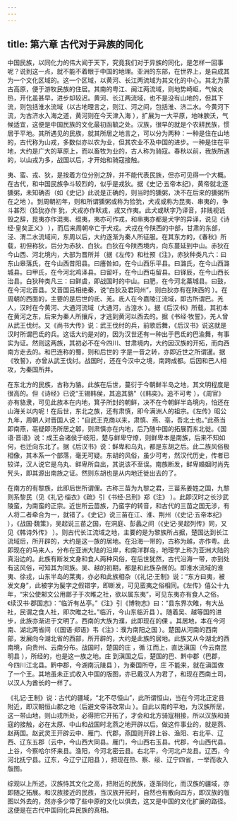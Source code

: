 ```yaml
---
---
---
```

title: 第六章 古代对于异族的同化
---




中国民族，以同化力的伟大闻于天下，究竟我们对于异族的同化，是怎样一回事呢？说到这一点，就不能不着眼于中国的地理。亚洲的东部，在世界上，是自成其为一个文化区域的。这一个区域，以黄河、长江两流域为其文化的中心。其北为蒙古高原，便于游牧民族的住居。其南的粤江、闽江两流域，则地势崎岖，气候炎热，开化虽甚早，进步却较迟。黄河、长江两流域，也不是没有山地的，但其下流，则包括淮水流域（以古地理言之，则江、河之间，包括淮、济二水。今黄河下流，为古济水入海之道，黄河则在今天津入海 ），扩展为一大平原，地味腴沃，气候适宜，这便是中国民族的文化最初函毓之处。汉族，很早的就是个农耕民族，惯居于平地。其所遇见的民族，就其所居之地言之，可以分为两种：一种是住在山地的，古代称为山戎，多数似亦以农为业，但其农业不及中国的进步。一种是住在平地，大约是广大的草原上，而以畜牧为业的，古人称为骑寇。春秋以前，我族所遇的，以山戎为多，战国以后，才开始和骑寇接触。

夷、蛮、戎、狄，是按着方位分别之辞，并不能代表民族，但亦可见得一个大概。在古代，和中国民族争斗较烈的，似乎是戎狄。据《史记·五帝本纪》，黄帝就北逐獯粥，未知确否（如《史记》此说是正确的，则当时的獯粥，决不在后来的獯粥所在之地 ）。到周朝初年，则和所谓獯粥或称为猃狁，犬戎或称为昆夷、串夷的，争斗甚烈（猃狁亦作 狁，犬戎亦作畎戎，戎又作夷。此犬或畎字乃译音，非贱视诋毁之辞，昆夷亦作混夷、绲夷，夷亦可作戎，和串夷亦都是犬字的异译，说见《诗经·皇矣正义》 ），而后来周朝卒亡于犬戎。犬戎在今陕西的中部，甘肃的东部，泾、渭二水流域间，东周以后，大约逐渐为秦人所征服。在其东方的，《春秋》所载，初但称狄，后分为赤狄、白狄。白狄在今陕西境内，向东蔓延到中山。赤狄在今山西、河北境内，大部为晋所并（据《左传》和杜预《注》，赤狄种类凡六：曰东山皋落氏，在今山西昔阳县。曰廧咎如，在今山西乐平县。曰潞氏，在今山西潞城县。曰甲氏，在今河北鸡泽县。曰留吁，在今山西屯留县。曰铎辰，在今山西长治县。白狄种类凡三：曰鲜虞，即战国时的中山。曰肥，在今河北藁城县。曰鼓，在今河北晋县。又晋国吕相绝秦，说“白狄及君同州”，则白狄亦有在陕西的 ）。在周朝的西面的，主要的是后世的氐、羌。氐人在今嘉陵江流域，即古所谓巴。羌人，汉时在今黄河、大通河流域（大通河，古湟水 ）。据《后汉书》所载，其初本在黄河之东，后来为秦人所攘斥，才逃到黄河以西去的。据《书经·牧誓》，羌人曾从武王伐纣。又《尚书大传》说：武王伐纣的兵，前歌后舞，《后汉书》说这就是汉时所谓巴氐的兵。这话大约是对的，因为汉世还有一种出于巴氐的巴渝舞，有事实为证。然则这两族，其初必不在今四川、甘肃境内，大约因汉族的开拓，而向西南方走去的。和巴连称的蜀，则和后世的 字是一音之转，亦即近世之所谓暹。据《牧誓》，亦曾从武王伐纣。战国时，还在今汉中之境，南跨成都。后因和巴人相攻，为秦国所并。

在东北方的民族，古称为貉。此族在后世，蔓衍于今朝鲜半岛之地，其文明程度是很高的。但《诗经》已说“王锡韩侯，其追其貉”（《韩奕》。追不可考 ），《周官》亦有貉隶，可见此族本在内地，箕子所封的朝鲜，决不在今朝鲜半岛境内，怕还在山海关以内呢！在后世，东北之族，还有肃慎，即今满洲人的祖宗。《左传》昭公九年，周朝人对晋国人说：“自武王克商以来，肃慎、燕、亳，吾北土也。”此燕当即南燕，亳疑即汤所居之郼，则肃慎亦在内地，后乃随中国的拓展而东北徙。《国语·晋语》说：成王会诸侯于岐阳，楚与鲜卑守燎，则鲜卑本是南族，后来不知如何，也迁向东北了。据《后汉书》说：鲜卑和乌丸，都是东胡之后。此二族风俗极相像，其本系一个部落，毫无可疑。东胡的风俗，虽少可考，然汉代历史，传者已较详，汉人说它是乌丸、鲜卑所自出，其说该不至误。南族断发，鲜卑婚姻时尚先髠头，即其源出南族之证。然则东胡也是从内地迁徙出去的了。

在南方的有黎族，此即后世所谓俚。古称三苗为九黎之君，三苗系姜姓之国，九黎则系黎民（见《礼记·缁衣》《疏》引《书经·吕刑》郑《注》 ）。此即汉时之长沙武陵蛮，为南蛮的正宗。近世所云苗族，乃蛮字的转音，和古代的三苗之国无涉，有人将二者牵合为一，就错了。《史记》说三苗在江、淮、荆州（《史记·五帝本纪》 ），《战国·魏策》，吴起说三苗之国，在洞庭、彭蠡之间（《史记·吴起列传》同，又见《韩诗外传》 ）。则古代长江流域之地，主要的是为黎族所占据，楚国达到长江流域后，所开辟的，大约是这一族的居地。在沿海一带的，古称为越，亦作粤。此即现在的马来人，分布在亚洲大陆的沿岸，和南洋群岛，地理学上称为亚洲大陆的真沿边的。此族有断发文身和食人两种风俗，在后世犹然，古代沿海一带，亦到处有这风俗，可知其为同族。吴、越的初期，都是和此族杂居的。即淮水流域的淮夷、徐戎，山东半岛的莱夷，亦必和此族相杂（《礼记·王制》说：“东方曰夷，被发文身”，此被字为髲字之假错字，即断发，可见蛮夷之俗相同。《左传》僖公十九年，“宋公使邾文公用鄫子于次睢之社，欲以属东夷”，可见东夷亦有食人之俗。《续汉书·郡国志》：“临沂有丛亭。”《注》引《博物志》曰：“县东界次睢，有大丛社，民谓之食人社，即次睢之社。”临沂，今山东临沂县 ）。随着吴、越等国的进步，此族亦渐进于文明了。西南的大族为濮，此即现在的倮 。其居地，本在今河南、湖北两省间（《国语·郑语》韦《注》：濮为南阳之国 ）。楚国从河南的西南部，发展向今湖北省的西部，所开辟的，大约是此族的居地。此族又从今湖北的西南境，向贵州、云南分布。战国时，楚国的庄 ，循 江而上，直达滇国（今云南昆明县 ），所经的，也是这一族之地。庄 到滇国之后，楚国的巴、黔中郡（巴郡，今四川江北县。黔中郡，今湖南沅陵县 ），为秦国所夺，庄 不能来，就在滇国做了一个王。其地虽未正式收入中国的版图，亦已戴汉人为君了，和现在西南土司，以汉人为酋长的一样了。

《礼记·王制》说：古代的疆域，“北不尽恒山”，此所谓恒山，当在今河北正定县附近，即汉朝恒山郡之地（后避文帝讳改常山 ）。自此以南的平地，为汉族所居，这一带山地，则山戎所处，必得把它开拓了，才会和北方骑寇相接，所以汉族和骑寇的接触，必在太原、中山和战国时北燕之地开辟以后。做这件事业的，就是燕、赵两国。赵武灵王开辟云中、雁门、代郡，燕国则开辟上谷、渔阳、右北平、辽西、辽东五郡（云中，今山西大同县。雁门，今山西右玉县。代郡，今山西代县。上谷，今察哈尔怀来县。渔阳，今河北密云县。右北平，今河北卢龙县。辽西，今河北抚宁县。辽东，今辽宁辽阳县 ），把现在热、察、绥、辽宁四省，一举而收入版图。

综观以上所述，汉族恃其文化之高，把附近的民族，逐渐同化，而汉族的疆域，亦即随之拓展。和汉族接近的民族，当汉族开拓时，自然也有散向四方，即汉族的版图以外去的，然亦多少带了些中原的文化以俱去，这又是中国的文化扩展的路径。这便是在古代中国同化异民族的真相。